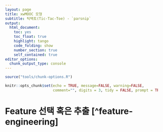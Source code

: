 ```yaml
---
layout: page
title: xwMOOC 모형
subtitle: 틱택토(Tic-Tac-Toe) - `parsnip`
output:
  html_document: 
    toc: yes
    toc_float: true
    highlight: tango
    code_folding: show
    number_section: true
    self_contained: true
editor_options: 
  chunk_output_type: console
---
```

 

```r
source("tools/chunk-options.R")

knitr::opts_chunk$set(echo = TRUE, message=FALSE, warning=FALSE,
                      comment="", digits = 3, tidy = FALSE, prompt = TRUE, fig.align = 'center')
```


# Feature 선택 혹은 추출 [^feature-engineering] {#feature-selection-extraction}




